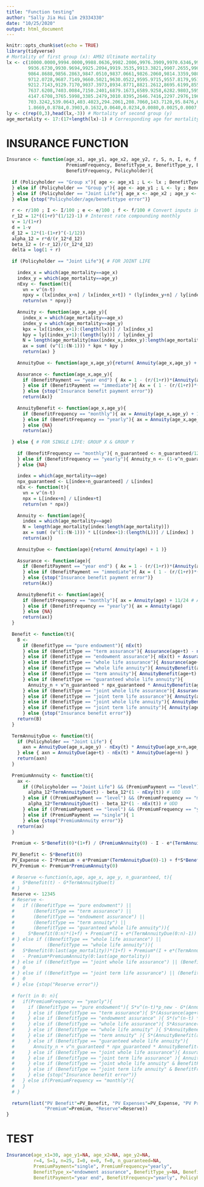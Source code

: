 ```yaml
---
title: "Function testing"
author: "Sally Jia Hui Lim 29334330"
date: "10/25/2020"
output: html_document
---
```


```r
knitr::opts_chunk$set(echo = TRUE)
library(tidyverse)
# Mortality of first group (x): AM92 Ultimate mortality
lx <- c(10000.0000,9994.0000,9988.0636,9982.2006,9976.3909,9970.6346,9964.9313,9959.2613,9953.6144,9947.9807,9942.3402,
        9936.6730,9930.9694,9925.2094,9919.3535,9913.3821,9907.2655,9900.9645,9894.4299,9887.6126,9880.4540,9872.8954,
        9864.8688,9856.2863,9847.0510,9837.0661,9826.2060,9814.3359,9801.3123,9786.9534,9771.0789,9753.4714,9733.8865,
        9712.0728,9687.7149,9660.5021,9630.0522,9595.9715,9557.8179,9515.1040,9467.2906,9413.8004,9354.0040,9287.2164,
        9212.7143,9129.7170,9037.3973,8934.8771,8821.2612,8695.6199,8557.0118,8404.4916,8237.1329,8054.0544,7854.4508,
        7637.6208,7403.0084,7150.2401,6879.1673,6589.9258,6282.9803,5959.1680,5619.7577,5266.4604,4901.4789,4527.4960,
        4147.6708,3765.5998,3385.2479,3010.8395,2646.7416,2297.2976,1966.6499,1658.5545,1376.1906,1121.9889,897.5025,
        703.3242,539.0643,403.4023,294.2061,208.7060,143.7120,95.8476,61.7733,38.3796,22.9284,13.1359,7.1968,3.7596,
        1.8669,0.8784,0.3903,0.1632,0.0640,0.0234,0.0080,0.0025,0.0007,0.0002,0.0000,0.0000,0.0000,0.0000)
ly <- c(rep(0,3),head(lx,-3)) # Mortality of second group (y)
age_mortality <- 17:(17+length(lx)-1) # Corresponding age for mortality
```

# INSURANCE FUNCTION
```r
Insurance <- function(age_x1, age_y1, age_x2, age_y2, r, S, n, I, e, f, n_guaranteed, PremiumPayment, 
                      PremiumFrequency, BenefitType_x, BenefitType_y, BenefitType_joint, BenefitPayment, 
                      BenefitFrequency, Policyholder){
  
  if (Policyholder == "Group x"){ age <- age_x1 ; L <- lx ; BenefitType <- BenefitType_x
  } else if (Policyholder == "Group y"){ age <- age_y1 ; L <- ly ; BenefitType <- BenefitType_y
  } else if (Policyholder == "Joint Life"){ age_x <- age_x2 ; age_y <- age_y2 ; BenefitType <- BenefitType_joint
  } else {stop("Policyholder/age/benefittype error")}
  
  r <- r/100 ; I <- I/100 ; e <- e/100 ; f <- f/100 # Convert inputs into %
  r_12 = 12*((1+r)^(1/12)-1) # Interest rate compounding monthly
  v = 1/(1+r)
  d = 1-v
  d_12 = 12*(1-(1+r)^(-1/12)) 
  alpha_12 = r*d/(r_12*d_12)
  beta_12 = (r-r_12)/(r_12*d_12)
  delta = log(1 + r)
  
  if (Policyholder == "Joint Life"){ # FOR JOINT LIFE
    
    index_x = which(age_mortality==age_x)
    index_y = which(age_mortality==age_y)
    nExy <- function(t){
      vn = v^(n-t)
      npxy = (lx[index_x+n] / lx[index_x+t]) * (ly[index_y+n] / ly[index_y+t])
      return(vn * npxy)}
    
    Annuity <- function(age_x,age_y){
      index_x = which(age_mortality==age_x)
      index_y = which(age_mortality==age_y)
      kpx = lx[(index_x+1):(length(lx))] / lx[index_x]
      kpy = ly[(index_y+1):(length(ly))] / ly[index_y]
      N = length(age_mortality[max(index_x,index_y):length(age_mortality)])
      ax = sum( (v^(1:(N-1))) * kpx * kpy )
      return(ax) }
    
    AnnuityDue <- function(age_x,age_y){return( Annuity(age_x,age_y) + 1 )}
    
    Assurance <- function(age_x,age_y){
      if (BenefitPayment == "year end") { Ax = 1 - (r/(1+r))*(Annuity(age_x,age_y)+1)
      } else if (BenefitPayment == "immediate"){ Ax = ( 1 - (r/(1+r))*(Annuity(age_x,age_y)+1) ) * r/delta # UDD
      } else {stop("Insurance benefit payment error")}
      return(Ax)}
    
    AnnuityBenefit <- function(age_x,age_y){
      if (BenefitFrequency == "monthly"){ ax = Annuity(age_x,age_y) + 11/24 # APPROXIMATE
      } else if (BenefitFrequency == "yearly"){ ax = Annuity(age_x,age_y)
      } else {NA}
      return(ax)}
    
  } else { # FOR SINGLE LIFE: GROUP X & GROUP Y
    
    if (BenefitFrequency == "monthly"){ n_guaranteed <- n_guaranteed/12 ; Annuity_n <- (r/r_12) * ((1-v^n_guaranteed)/r)
    } else if (BenefitFrequency == "yearly"){ Annuity_n <- (1-v^n_guaranteed)/r
    } else {NA}
    
    index = which(age_mortality==age)
    npx_guaranteed <- L[index+n_guaranteed] / L[index]
    nEx <- function(t){ 
      vn = v^(n-t)
      npx = L[index+n] / L[index+t] 
      return(vn * npx)}
    
    Annuity <- function(age){ 
      index = which(age_mortality==age)
      N = length(age_mortality[index:length(age_mortality)])
      ax = sum( (v^(1:(N-1))) * L[(index+1):(length(L))] / L[index] )
      return(ax)}
    
    AnnuityDue <- function(age){return( Annuity(age) + 1 )}
    
    Assurance <- function(age){
      if (BenefitPayment == "year end") { Ax = 1 - (r/(1+r))*(Annuity(age)+1)
      } else if (BenefitPayment == "immediate"){ Ax = ( 1 - (r/(1+r))*(Annuity(age)+1) ) * (1+r)^0.5 # APPROXIMATE
      } else {stop("Insurance benefit payment error")}
      return(Ax)}
    
    AnnuityBenefit <- function(age){
      if (BenefitFrequency == "monthly"){ ax = Annuity(age) + 11/24 # APPROXIMATE
      } else if (BenefitFrequency == "yearly"){ ax = Annuity(age)
      } else {NA}
      return(ax)}
  }
  
  Benefit <- function(t){
    B <-
      if (BenefitType == "pure endowment"){ nEx(t)
      } else if (BenefitType == "term assurance"){ Assurance(age+t) - nEx(t) * Assurance(age+n)
      } else if (BenefitType == "endowment assurance"){ nEx(t) + Assurance(age+t) - nEx(t) * Assurance(age+n) 
      } else if (BenefitType == "whole life assurance"){ Assurance(age+t)
      } else if (BenefitType == "whole life annuity"){ AnnuityBenefit(age+t)
      } else if (BenefitType == "term annuity"){ AnnuityBenefit(age+t) - nEx(t) * AnnuityBenefit(age+n)
      } else if (BenefitType == "guaranteed whole life annuity"){ 
        Annuity_n + v^n_guaranteed * npx_guaranteed * AnnuityBenefit(age+n_guaranteed)
      } else if (BenefitType == "joint whole life assurance"){ Assurance(age_x,age_y) # NOT SURE
      } else if (BenefitType == "joint term life assurance"){ Annuity(age_x,age_y) # WRONG
      } else if (BenefitType == "joint whole life annuity"){ AnnuityBenefit(age_x,age_y) # NOT SURE
      } else if (BenefitType == "joint term life annuity"){ Annuity(age_x,age_y) # WRONG
      } else {stop("Insurance benefit error")}
    return(B)
  }
  
  TermAnnuityDue <- function(t){
    if (Policyholder == "Joint Life") {
      axn = AnnuityDue(age_x,age_y) - nExy(t) * AnnuityDue(age_x+n,age_y+n)
    } else { axn = AnnuityDue(age+t) - nEx(t) * AnnuityDue(age+n) }
    return(axn)
  }
  
  PremiumAnnuity <- function(t){
    ax <-
      if ((Policyholder == "Joint Life") && (PremiumPayment == "level") && (PremiumFrequency == "monthly")) {
        alpha_12*TermAnnuityDue(t) - beta_12*(1 - nExy(t)) # UDD
      } else if ((PremiumPayment == "level") && (PremiumFrequency == "monthly")){ 
        alpha_12*TermAnnuityDue(t) - beta_12*(1 - nEx(t)) # UDD
      } else if ((PremiumPayment == "level") && (PremiumFrequency == "yearly")){ TermAnnuityDue(t)
      } else if (PremiumPayment == "single"){ 1
      } else {stop("PremiumAnnuity error")}
    return(ax)
  }
  
  Premium <- S*Benefit(0)*(1+f) / (PremiumAnnuity(0) - I - e*(TermAnnuityDue(0)-1))
  
  PV_Benefit <- S*Benefit(0)
  PV_Expense <- I*Premium + e*Premium*(TermAnnuityDue(0)-1) + f*S*Benefit(0)
  PV_Premium <- Premium*PremiumAnnuity(0)
  
  # Reserve <-function(n,age, age_x, age_y, n_guaranteed, t){
  #   S*Benefit(t) - G*TermAnnuityDue(t)
  # }
  Reserve <- 12345
  # Reserve <-
  #   if ((BenefitType == "pure endowment") ||
  #       (BenefitType == "term assurance") ||
  #       (BenefitType == "endowment assurance") ||
  #       (BenefitType == "term annuity") ||
  #       (BenefitType == "guaranteed whole life annuity")){
  #     S*Benefit(0:n)*(1+f) + Premium*(I + e*(TermAnnuityDue(0:n)-1)) - Premium*PremiumAnnuity(0:n)
  # } else if ((BenefitType == "whole life assurance") ||
  #            (BenefitType == "whole life annuity")){
  #   S*Benefit(0:last(age_mortality))*(1+f) + Premium*(I + e*(TermAnnuityDue(0:last(age_mortality))-1)) # PV of future benefit + expenses
  #   - Premium*PremiumAnnuity(0:last(age_mortality))                                                    # PV of future premium
  # } else if ((BenefitType == "joint whole life assurance") || (BenefitType == "joint whole life annuity")){
  #   0
  # } else if ((BenefitType == "joint term life assurance") || (BenefitType == "joint term life annuity")){
  #   0
  # } else {stop("Reserve error")}
  
  # for(t in 0: n){
  #   if(PremiumFrequency == "yearly"){
  #     if (BenefitType == "pure endowment"){ S*v^(n-t)*p_new - G*(AnnuityDue(age+t)-v^(n-t)*p_new*AnnuityDue(age+n))
  #     } else if (BenefitType == "term assurance"){ S*(Assurance(age+t) - v^(n-t) * p_new * Assurance(age+n)) - G*(AnnuityDue(age+t)-v^(n-t)*p_new*AnnuityDue(age+n))
  #     } else if (BenefitType == "endowment assurance" ){ S*(v^(n-t) * p_new + Assurance(age+t) - v^(n-t) * p_new * Assurance(age+n)) - G*(AnnuityDue(age+t)-v^(n-t)*p_new*AnnuityDue(age+n))
  #     } else if (BenefitType == "whole life assurance"){ S*Assurance(age+t) - G*(AnnuityDue(age+t))
  #     } else if (BenefitType == "whole life annuity" ){ S*AnnuityBenefit(age+t) - G*(AnnuityDue(age+t))
  #     } else if (BenefitType == "term annuity" ){ S*(AnnuityBenefit(age+t) - v^(n-t) * p_new * AnnuityBenefit(age+n)) - G*(AnnuityDue(age+t)-v^(n-t)*p_new*AnnuityDue(age+n))
  #     } else if (BenefitType == "guaranteed whole life annuity"){ 
  #       Annuity_n + v^n_guaranteed * npx_guaranteed * AnnuityBenefit(age+n_guaranteed)
  #     } else if (BenefitType == "joint whole life assurance"){ Assurance(age_x,age_y) # NOT SURE
  #     } else if (BenefitType == "joint term life assurance" ){ Annuity(age_x,age_y) # WRONG
  #     } else if (BenefitType == "joint whole life annuity" & BenefitFrequency == "yearly"){ AnnuityBenefit(age_x,age_y) # NOT SURE
  #     } else if (BenefitType == "joint term life annuity" & BenefitFrequency == "yearly"){ Annuity(age_x,age_y) # WRONG
  #     } else {stop("Insurance benefit error")}
  #   } else if(PremiumFrequency == "monthly"){
  #   }
  # }
  
  return(list("PV Benefit"=PV_Benefit, "PV Expenses"=PV_Expense, "PV Premium"=PV_Premium, 
              "Premium"=Premium, "Reserve"=Reserve))
}
```

# TEST
```r
Insurance(age_x1=30, age_y1=NA, age_x2=NA, age_y2=NA, 
          r=4, S=1, n=25, I=0, e=0, f=0, n_guaranteed=NA, 
          PremiumPayment="single", PremiumFrequency="yearly", 
          BenefitType_x="endowment assurance", BenefitType_y=NA, BenefitType_joint=NA, 
          BenefitPayment="year end", BenefitFrequency="yearly", Policyholder="Group x")
```

